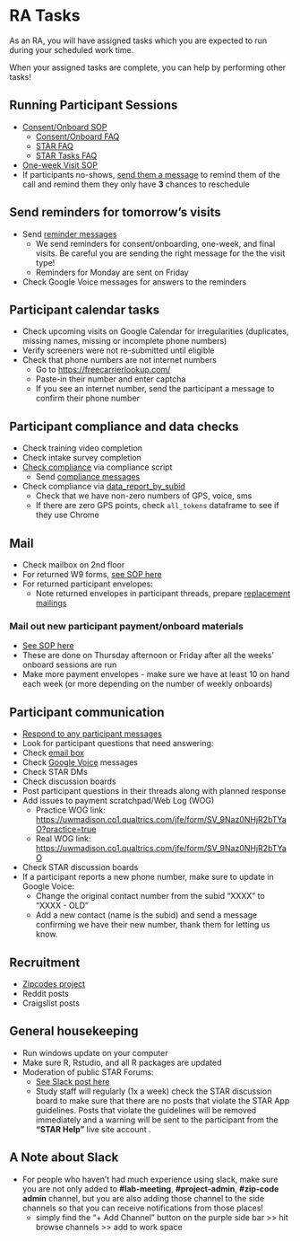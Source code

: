 # RA Tasks {#sec-ra_tasks}

As an RA, you will have assigned tasks which you are expected to run during your scheduled work time. 

When your assigned tasks are complete, you can help by performing other tasks!

## Running Participant Sessions
* [Consent/Onboard SOP](consent_onboarding_script.qmd){target="_blank"}
  * [Consent/Onboard FAQ](faq_consent_onboarding.qmd){target="_blank"}
  * [STAR FAQ](faq_arc_star_website.qmd){target="_blank"}
  * [STAR Tasks FAQ](faq_tasks.qmd){target="_blank"}
* [One-week Visit SOP](one_week_check_in.qmd){target="_blank"}
* If participants no-shows, [send them a message](no_show_texts.qmd){target="_blank"} to remind them of the call and remind them they only have **3** chances to reschedule 

## Send reminders for tomorrow's visits
* Send [reminder messages](reminder_messages.qmd){target="_blank"} 
  * We send reminders for consent/onboarding, one-week, and final visits. Be careful you are sending the right message for the the visit type!
  * Reminders for Monday are sent on Friday
* Check Google Voice messages for answers to the reminders

## Participant calendar tasks
* Check upcoming visits on Google Calendar for irregularities (duplicates, missing names, missing or incomplete phone numbers)
* Verify screeners were not re-submitted until eligible
* Check that phone numbers are not internet numbers
  + Go to [https://freecarrierlookup.com/](https://freecarrierlookup.com/){target="_blank"}
  + Paste-in their number and enter captcha  
  + If you see an internet number, send the participant a message to confirm their phone number  

## Participant compliance and data checks
* Check training video completion
* Check intake survey completion
* [Check compliance](compliance_check.qmd){target="_blank"} via compliance script
  * Send [compliance messages](compliance_messages.qmd){target="_blank"}
* Check compliance via [data_report_by_subid](check_data_by_subid.qmd){target="_blank"}
  * Check that we have non-zero numbers of GPS, voice, sms
  * If there are zero GPS points, check `all_tokens` dataframe to see if they use Chrome

## Mail
* Check mailbox on 2nd floor 
* For returned W9 forms, [see SOP here](payment_w9_entry.qmd){target="_blank"}
* For returned participant envelopes: 
  * Note returned envelopes in participant threads, prepare [replacement mailings](focus_blue_mailer_setup.qmd#sec-lost-card){target="_blank"}

### Mail out new participant payment/onboard materials
* [See SOP here](focus_blue_mailer_setup.qmd){target="_blank"}
* These are done on Thursday afternoon or Friday after all the weeks' onboard sessions are run
* Make more payment envelopes - make sure we have at least 10 on hand each week (or more depending on the number of weekly onboards)


## Participant communication
* [Respond to any participant messages](check_participant_messages.qmd){target="_blank"}
* Look for participant questions that need answering:
 * Check [email box](study_email.qmd){target="_blank"}
 * Check [Google Voice](google_voice.qmd){target="_blank"} messages
 * Check STAR DMs
 * Check discussion boards
* Post participant questions in their threads along with planned response
* Add issues to payment scratchpad/Web Log (WOG)
  * Practice WOG link: <https://uwmadison.co1.qualtrics.com/jfe/form/SV_9Naz0NHjR2bTYaO?practice=true>{target="_blank"} 
  * Real WOG link: <https://uwmadison.co1.qualtrics.com/jfe/form/SV_9Naz0NHjR2bTYaO>{target="_blank"}
 * Check STAR discussion boards
* If a participant reports a new phone number, make sure to update in Google Voice:
  * Change the original contact number from the subid "XXXX" to "XXXX - OLD" 
  * Add a new contact (name is the subid) and send a message confirming we have their new number, thank them for letting us know.




## Recruitment
* [Zipcodes project](https://uw-arc.slack.com/archives/C03U025043G/p1663774396574259){target="_blank"}
* Reddit posts
* Craigslist posts


## General housekeeping
* Run windows update on your computer
* Make sure R, Rstudio, and all R packages are updated
* Moderation of public STAR Forums:
  * [See Slack post here](https://uw-arc.slack.com/archives/CKU3M2KNG/p1601925847073000?thread_ts=1601670391.057000&cid=CKU3M2KNG){target="_blank"}
  * Study staff will regularly (1x a week) check the STAR discussion board to make sure that there are no posts that violate the STAR App guidelines. Posts that violate the guidelines will be removed immediately and a warning will be sent to the participant from the **"STAR Help"** live site account .

## A Note about Slack
* For people who haven't had much experience using slack, make sure you are not only added to **#lab-meeting**, **#project-admin**, **#zip-code admin** channel, but you are also adding those channel to the side channels so that you can receive notifications from those places! 
  * simply find the "+ Add Channel" button on the purple side bar >> hit browse channels >> add to work space  


